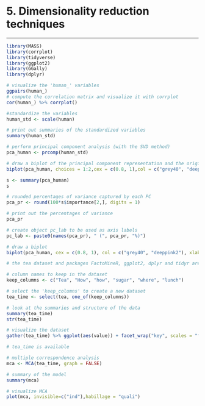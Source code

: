 # 5. Dimensionality reduction techniques

---

```R
library(MASS)
library(corrplot)
library(tidyverse)
library(ggplot2)
library(GGally)
library(dplyr)
```


```R
# visualize the 'human_' variables
ggpairs(human_)
# compute the correlation matrix and visualize it with corrplot
cor(human_) %>% corrplot()
```



```R
#standardize the variables
human_std <- scale(human)

# print out summaries of the standardized variables
summary(human_std)

# perform principal component analysis (with the SVD method)
pca_human <- prcomp(human_std)

# draw a biplot of the principal component representation and the original variables
biplot(pca_human, choices = 1:2,cex = c(0.8, 1),col = c("grey40", "deeppink2"))
```

 
```R
s <- summary(pca_human)
s

# rounded percentages of variance captured by each PC
pca_pr <- round(100*s$importance[2,], digits = 1) 

# print out the percentages of variance
pca_pr

# create object pc_lab to be used as axis labels
pc_lab <- paste0(names(pca_pr), " (", pca_pr, "%)")

# draw a biplot
biplot(pca_human, cex = c(0.8, 1), col = c("grey40", "deeppink2"), xlab = pc_lab[1], ylab = pc_lab[2])
```



```R
# the tea dataset and packages FactoMineR, ggplot2, dplyr and tidyr are available

# column names to keep in the dataset
keep_columns <- c("Tea", "How", "how", "sugar", "where", "lunch")

# select the 'keep_columns' to create a new dataset
tea_time <- select(tea, one_of(keep_columns))

# look at the summaries and structure of the data
summary(tea_time)
str(tea_time)

# visualize the dataset
gather(tea_time) %>% ggplot(aes(value)) + facet_wrap("key", scales = "free") + geom_bar()+ theme(axis.text.x = element_text(angle = 45, hjust = 1, size = 8))

```


```R
# tea_time is available

# multiple correspondence analysis
mca <- MCA(tea_time, graph = FALSE)

# summary of the model
summary(mca)

# visualize MCA
plot(mca, invisible=c("ind"),habillage = "quali")
```


